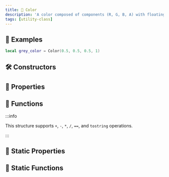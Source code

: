 ```yaml
---
title: 🎨 Color
description: 'A color composed of components (R, G, B, A) with floating point precision.'
tags: [utility-class]
---
```


<HeaderDeclaration type="Struct" name="Color" open_source_url="Classes/Color.lua" />


## 🎒 Examples

```lua
local grey_color = Color(0.5, 0.5, 0.5, 1)
```


## 🛠 Constructors

<ConstructorDeclaration type="Struct" name="Color" />


## 🧽 Properties

<PropertiesDeclaration type="Struct" name="Color" />


## 🦠 Functions

:::info

This structure supports `+`, `-`, `*`, `/`, `==`, and `tostring` operations.

:::

<FunctionsDeclaration type="Struct" name="Color" />


## 🗼 Static Properties

<StaticPropertiesDeclaration type="Struct" name="Color" />

## 🗿 Static Functions

<StaticFunctionsDeclaration type="Struct" name="Color" />
